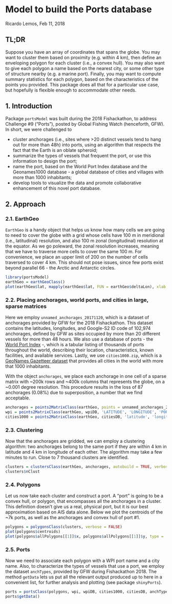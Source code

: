 # Model to build the Ports database

Ricardo Lemos, Feb 11, 2018

## TL;DR

Suppose you have an array of coordinates that spans the globe. You may want to cluster them based on proximity (e.g. within 4 km), then define an enveloping polygon for each cluster (i.e., a convex hull). You may also want to give each polygon a name based on the nearest city, or some other type of structure nearby (e.g. a marine port). Finally, you may want to compute summary statistics for each polygon, based on the characteristics of the points you provided. This package does all that for a particular use case, but hopefully is flexible enough to accommodate other needs.

## 1. Introduction

Package `portsModel` was built during the 2018 Fishackathon, to address Challenge #9 ("Ports"), posted by Global Fishing Watch (henceforth, GFW). In short,
we were challenged to

- cluster anchorages (i.e., sites where >20 distinct vessels tend to hang out for more than 48h) into ports, using an algorithm that respects the fact that the Earth is an oblate spheroid;
- summarize the types of vessels that frequent the port, or use this information to design the port;
- name the port, based on the World Port Index database and the Geonames1000 database - a global database of cities and villages with more than 1000 inhabitants;
- develop tools to visualize the data and promote collaborative enhancement of this novel port database.

## 2. Approach

### 2.1. EarthGeo

`EarthGeo` is a handy object that helps us know how many cells we are going to need to cover the globe with a grid whose cells
have 100 m in meridional (i.e., latitudinal) resolution, and also 100 m zonal (longitudinal) resolution at the equator. As we go poleward, the zonal resolution increases, meaning that we have to traverse more cells to cover the same 100 m. For convenience, we place an upper limit of 200 on the number of cells traversed to cover 4 km. This should not pose issues, since few ports exist beyond parallel 66 - the Arctic and Antarctic circles.

```r
library(portsModel)
earthGeo = earthGeoClass()
plot(earthGeo$lat, mapply(earthGeo$lat, FUN = earthGeo$deltaLon), xlab = 'latitude', ylab = 'nTraverse', xaxp  = c(-90, 90, 6))
```

### 2.2. Placing anchorages, world ports, and cities in large, sparse matrices

Here we employ `unnamed_anchorages_20171120`, which is a dataset of anchorages provided by GFW for the 2018 Fishackathon. This dataset contains the latitudes, longitudes, and Google-S2 ID code of 102,974 anchorages, defined by GFW as sites occupied by more than 20 different vessels for more than 48 hours. 
We also use a database of ports - the [World Port Index](https://msi.nga.mil/MSISiteContent/StaticFiles/NAV_PUBS/WPI/WPI_Shapefile.zip) -, which is a tabular listing of thousands of ports throughout the world, describing their location, characteristics, known facilities, and available services. Lastly, we use `cities1000.zip`, which is a 
[GeoNames Gazetteer dataset](http://download.geonames.org/export/dump/readme.txt) that provides all cities in the world with more that 1000 inhabitants.

With the object `anchorages`, we place each anchorage in one cell of a sparse matrix with ~200k rows and ~400k columns that represents the globe, on a ~0.001 degree resolution. This procedure results in the loss of 87 anchorages (0.08%) due to superposition, a number that we find acceptable.

```r
anchorages = points2MatrixClass(earthGeo, points = unnamed_anchorages_20171120, latName = 'lat', lonName = 'lon', id = 's2id', country = NULL, verbose = FALSE)
wpi = points2MatrixClass(earthGeo, wpiDB, 'LATITUDE', 'LONGITUDE', 'PORT_NAME', 'COUNTRY', FALSE)
cities1000 = points2MatrixClass(earthGeo, citiesDB, 'latitude', 'longitude', 'name', 'country', FALSE)
```

### 2.3. Clustering

Now that the anchorages are gridded, we can employ a clustering algorithm: two anchorages belong to the same port if they are within 4 km in latitude and 4 km in longitude of each other. The algorithm may take a few minutes to run. Close to 7 thousand clusters are identified.

```r
clusters = clustersClass(earthGeo, anchorages, autobuild = TRUE, verbose = FALSE)
clusters$nClust
```

### 2.4. Polygons

Let us now take each cluster and construct a port. A "port" is going to be a convex hull, or polygon, that encompasses all the anchorages in a cluster. This definition doesn't give us a real, physical port, but it is our best approximation based on AIS data alone. Below we plot the centroids of the ~7k ports, as well as the anchorages and convex hull of port #1.

```r
polygons = polygonsClass(clusters, verbose = FALSE)
plot(polygons$centroids)
plot(polygons$allPolygons[[1]]$x, polygons$allPolygons[[1]]$y, type = 'b', xlab = 'lon', ylab = 'lat')
```


### 2.5. Ports

Now we need to associate each polygon with a WPI port name and a city name. Also, to characterize the types of vessels that use a port, we employ the dataset 
`anchTypes`, provided by GFW during Fishackathon 2018. The method `getData` lets us put all the relevant output produced up to here in a convenient list,
for further analysis and plotting (see package `shinyPorts`).

```r
ports = portsClass(polygons, wpi, wpiDB, cities1000, citiesDB, anchTypes, verbose = FALSE)
ports$getData()
```


